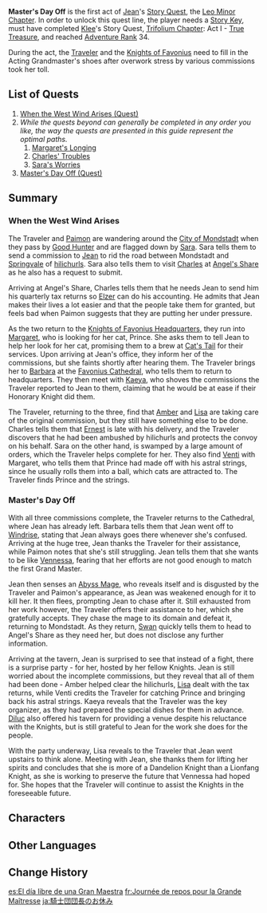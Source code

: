 {{Act Infobox
|image          = Story Card Leo Minor Chapter Act I.png
|type           = Story
|chapter        = Leo Minor Chapter
|actNum         = I
|character      = Jean
|ARReq          = 34
|keyReq         = 1
|storyQuestReq  = [[Trifolium Chapter]]: Act I - [[True Treasure]]
}}
'''Master's Day Off''' is the first act of [[Jean]]'s [[Story Quest]], the [[Leo Minor Chapter]]. In order to unlock this quest line, the player needs a [[Story Key]], must have completed [[Klee]]'s Story Quest, [[Trifolium Chapter]]: Act I - [[True Treasure]], and reached [[Adventure Rank]] 34.

During the act, the [[Traveler]] and the [[Knights of Favonius]] need to fill in the Acting Grandmaster's shoes after overwork stress by various commissions took her toll.

==List of Quests==
#[[When the West Wind Arises (Quest)]]
#''While the quests beyond can generally be completed in any order you like, the way the quests are presented in this guide represent the optimal paths.''
##[[Margaret's Longing]]
##[[Charles' Troubles]]
##[[Sara's Worries]]
#[[Master's Day Off (Quest)]]

==Summary==
===When the West Wind Arises===
The Traveler and [[Paimon]] are wandering around the [[City of Mondstadt]] when they pass by [[Good Hunter]] and are flagged down by [[Sara]]. Sara tells them to send a commission to [[Jean]] to rid the road between Mondstadt and [[Springvale]] of [[hilichurls]]. Sara also tells them to visit [[Charles]] at [[Angel's Share]] as he also has a request to submit.

Arriving at Angel's Share, Charles tells them that he needs Jean to send him his quarterly tax returns so [[Elzer]] can do his accounting. He admits that Jean makes their lives a lot easier and that the people take them for granted, but feels bad when Paimon suggests that they are putting her under pressure.

As the two return to the [[Knights of Favonius Headquarters]], they run into [[Margaret]], who is looking for her cat, Prince. She asks them to tell Jean to help her look for her cat, promising them to a brew at [[Cat's Tail]] for their services. Upon arriving at Jean's office, they inform her of the commissions, but she faints shortly after hearing them. The Traveler brings her to [[Barbara]] at the [[Favonius Cathedral]], who tells them to return to headquarters. They then meet with [[Kaeya]], who shoves the commissions the Traveler reported to Jean to them, claiming that he would be at ease if their Honorary Knight did them.

The Traveler, returning to the three, find that [[Amber]] and [[Lisa]] are taking care of the original commission, but they still have something else to be done. Charles tells them that [[Ernest]] is late with his delivery, and the Traveler discovers that he had been ambushed by hilichurls and protects the convoy on his behalf. Sara on the other hand, is swamped by a large amount of orders, which the Traveler helps complete for her. They also find [[Venti]] with Margaret, who tells them that Prince had made off with his astral strings, since he usually rolls them into a ball, which cats are attracted to. The Traveler finds Prince and the strings.

===Master's Day Off===
With all three commissions complete, the Traveler returns to the Cathedral, where Jean has already left. Barbara tells them that Jean went off to [[Windrise]], stating that Jean always goes there whenever she's confused. Arriving at the huge tree, Jean thanks the Traveler for their assistance, while Paimon notes that she's still struggling. Jean tells them that she wants to be like [[Vennessa]], fearing that her efforts are not good enough to match the first Grand Master.

Jean then senses an [[Abyss Mages|Abyss Mage]], who reveals itself and is disgusted by the Traveler and Paimon's appearance, as Jean was weakened enough for it to kill her. It then flees, prompting Jean to chase after it. Still exhausted from her work however, the Traveler offers their assistance to her, which she gratefully accepts. They chase the mage to its domain and defeat it, returning to Mondstadt. As they return, [[Swan]] quickly tells them to head to Angel's Share as they need her, but does not disclose any further information.

Arriving at the tavern, Jean is surprised to see that instead of a fight, there is a surprise party - for her, hosted by her fellow Knights. Jean is still worried about the incomplete commissions, but they reveal that all of them had been done - Amber helped clear the hilichurls, [[Lisa]] dealt with the tax returns, while Venti credits the Traveler for catching Prince and bringing back his astral strings. Kaeya reveals that the Traveler was the key organizer, as they had prepared the special dishes for them in advance. [[Diluc]] also offered his tavern for providing a venue despite his reluctance with the Knights, but is still grateful to Jean for the work she does for the people.

With the party underway, Lisa reveals to the Traveler that Jean went upstairs to think alone. Meeting with Jean, she thanks them for lifting her spirits and concludes that she is more of a Dandelion Knight than a Lionfang Knight, as she is working to preserve the future that Vennessa had hoped for. She hopes that the Traveler will continue to assist the Knights in the foreseeable future.

==Characters==
{{Character Appearances|Master's Day Off|type=Story Quest}}

==Other Languages==
{{Other Languages
|en      = Master's Day Off
|zhs     = 骑士团长的一日假期
|zhs_rm  = Qíshì Tuán Zhǎng de Yī Rì Jiàqī
|zht     = 騎士團長的一日假期
|zht_rm  = Qíshì Tuán Zhǎng de Yī Rì Jiàqí
|zh_tl   = Knight Master's One-Day Holiday
|ja      = 騎士団団長のお休み
|ja_rm   = Kishidan Danchou no Oyasumi
|ja_tl   = Knight's Leader's Day Off
|ko      = 기사단 단장의 하루 휴가
|ko_rm   = Gisadan Danjang-ui Haru Hyuga
|ko_tl   = Knight Master's One-day Vacation
|es      = El día libre de una Gran Maestra
|es_tl   = The Day off of a Grand Master
|fr      = Journée de repos pour la Grande Maîtresse
|fr_tl   = Leisure Day for the Grand Master
|ru      = У магистра выходной
|ru_tl   = Grand Master's Day Off
|th      = วันหยุดของหัวหน้ากองอัศวิน
|th_rm   = 
|th_tl   = 
|vi      = Một Ngày Nghỉ Của Đội Trưởng Kỵ Sĩ
|vi_tl   = 
|de      = Ferien für den Großmeister
|de_tl   = Holidays for the Grandmaster
|id      = Hari Libur Grand Master
|id_tl   = Grand Master's Holiday
|pt      = O Dia Livre de um Cavaleiro de Favonius
|pt_tl   = 
|tr      = Kumandan'ın İzin Günü
|tr_tl   = 
|it      = Giorno di riposo
|it_tl   = 
}}

==Change History==
{{Change History|1.0}}

[[es:El día libre de una Gran Maestra]]
[[fr:Journée de repos pour la Grande Maîtresse]]
[[ja:騎士団団長のお休み]]